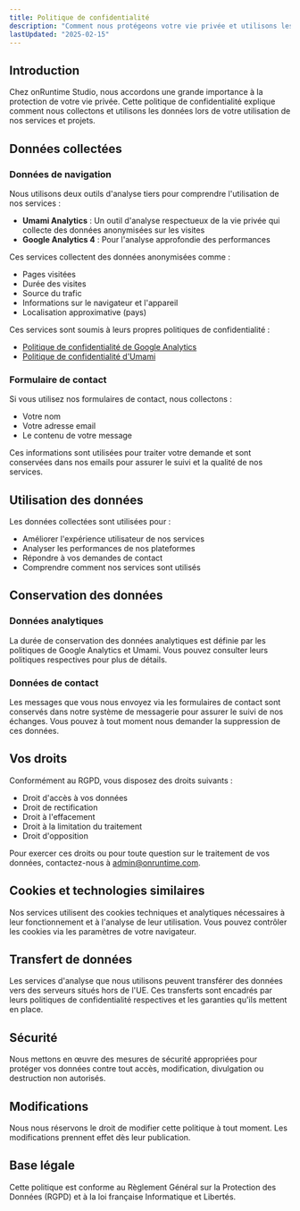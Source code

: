 ```yaml
---
title: Politique de confidentialité
description: "Comment nous protégeons votre vie privée et utilisons les données dans l'ensemble de nos services et projets"
lastUpdated: "2025-02-15"
---
```


## Introduction

Chez onRuntime Studio, nous accordons une grande importance à la protection de votre vie privée. Cette politique de confidentialité explique comment nous collectons et utilisons les données lors de votre utilisation de nos services et projets.

## Données collectées

### Données de navigation

Nous utilisons deux outils d'analyse tiers pour comprendre l'utilisation de nos services :

- **Umami Analytics** : Un outil d'analyse respectueux de la vie privée qui collecte des données anonymisées sur les visites
- **Google Analytics 4** : Pour l'analyse approfondie des performances

Ces services collectent des données anonymisées comme :
- Pages visitées
- Durée des visites
- Source du trafic
- Informations sur le navigateur et l'appareil
- Localisation approximative (pays)

Ces services sont soumis à leurs propres politiques de confidentialité :
- [Politique de confidentialité de Google Analytics](https://policies.google.com/privacy)
- [Politique de confidentialité d'Umami](https://umami.is/privacy)

### Formulaire de contact

Si vous utilisez nos formulaires de contact, nous collectons :
- Votre nom
- Votre adresse email
- Le contenu de votre message

Ces informations sont utilisées pour traiter votre demande et sont conservées dans nos emails pour assurer le suivi et la qualité de nos services.

## Utilisation des données

Les données collectées sont utilisées pour :
- Améliorer l'expérience utilisateur de nos services
- Analyser les performances de nos plateformes
- Répondre à vos demandes de contact
- Comprendre comment nos services sont utilisés

## Conservation des données

### Données analytiques
La durée de conservation des données analytiques est définie par les politiques de Google Analytics et Umami. Vous pouvez consulter leurs politiques respectives pour plus de détails.

### Données de contact
Les messages que vous nous envoyez via les formulaires de contact sont conservés dans notre système de messagerie pour assurer le suivi de nos échanges. Vous pouvez à tout moment nous demander la suppression de ces données.

## Vos droits

Conformément au RGPD, vous disposez des droits suivants :
- Droit d'accès à vos données
- Droit de rectification
- Droit à l'effacement
- Droit à la limitation du traitement
- Droit d'opposition

Pour exercer ces droits ou pour toute question sur le traitement de vos données, contactez-nous à admin@onruntime.com.

## Cookies et technologies similaires

Nos services utilisent des cookies techniques et analytiques nécessaires à leur fonctionnement et à l'analyse de leur utilisation. Vous pouvez contrôler les cookies via les paramètres de votre navigateur.

## Transfert de données

Les services d'analyse que nous utilisons peuvent transférer des données vers des serveurs situés hors de l'UE. Ces transferts sont encadrés par leurs politiques de confidentialité respectives et les garanties qu'ils mettent en place.

## Sécurité

Nous mettons en œuvre des mesures de sécurité appropriées pour protéger vos données contre tout accès, modification, divulgation ou destruction non autorisés.

## Modifications

Nous nous réservons le droit de modifier cette politique à tout moment. Les modifications prennent effet dès leur publication.

## Base légale

Cette politique est conforme au Règlement Général sur la Protection des Données (RGPD) et à la loi française Informatique et Libertés.
